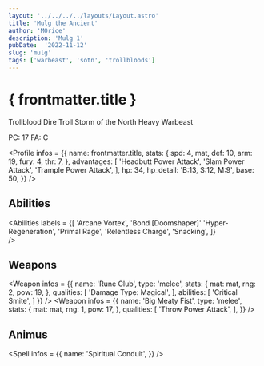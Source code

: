 ```yaml
---
layout: '../../../../layouts/Layout.astro'
title: 'Mulg the Ancient'
author: 'M0rice'
description: 'Mulg 1'
pubDate:  '2022-11-12'
slug: 'mulg'
tags: ['warbeast', 'sotn', 'trollbloods']
---
```



# { frontmatter.title }
Trollblood Dire Troll Storm of the North Heavy Warbeast

PC: 17
FA: C

<Profile
    infos = {{
        name: frontmatter.title,
        stats: {
            spd: 4,
            mat,
            def: 10,
            arm: 19,
            fury: 4,
            thr: 7,
        },
        advantages: [
            'Headbutt Power Attack',
            'Slam Power Attack',
            'Trample Power Attack',
        ],
        hp: 34,
        hp_detail: 'B:13, S:12, M:9',
        base: 50,
    }}
/>

## Abilities
<Abilities
    labels = {[
        'Arcane Vortex',
        'Bond [Doomshaper]'
        'Hyper-Regeneration',
        'Primal Rage',
        'Relentless Charge',
        'Snacking',
    ]}    
/>

## Weapons
<Weapon
    infos = {{
        name: 'Rune Club',
        type: 'melee',
        stats: {
            mat: mat,
            rng: 2,
            pow: 19,
        },
        qualities: [
            'Damage Type: Magical',
        ],
        abilities: [
            'Critical Smite',
        ]
    }}
/>
<Weapon
    infos = {{
        name: 'Big Meaty Fist',
        type: 'melee',
        stats: {
            mat: mat,
            rng: 1,
            pow: 17,
        },
        qualities: [
            'Throw Power Attack',
        ],
    }}
/>

## Animus
<Spell
    infos = {{
        name: 'Spiritual Conduit',
    }}
/>